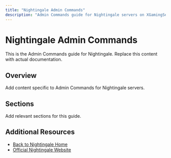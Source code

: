 ```yaml
---
title: "Nightingale Admin Commands"
description: "Admin Commands guide for Nightingale servers on XGamingServer"
---
```


# Nightingale Admin Commands

This is the Admin Commands guide for Nightingale. Replace this content with actual documentation.

## Overview

Add content specific to Admin Commands for Nightingale servers.

## Sections

Add relevant sections for this guide.

## Additional Resources

- [Back to Nightingale Home](./index)
- [Official Nightingale Website](https://example.com)
